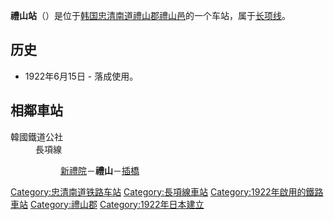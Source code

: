 {{朝鮮半島車站資訊
| 公司色 = #0066b3
| 文字色 = 
| 站名 = 禮山站<br />{{lang|en|Yesan}}
| 圖片 = Korail Janghang Line Yesan Station.jpg
| pxl = 
| 圖片說明 = 
| 前一站 = [[新礼院站|新礼院]]
| 前一站距離 = 5.0
| 後一站距離 = 7.8
| 後一站 = [[插桥站|插桥]]
| 諺文 = 예산역
| 朝鮮漢字 = 禮山驛
| 文觀部式 = Yesan-yeok
| 馬-賴式 = 
| 副站名 = 
| 車站編號 = 
| 停站路線數 = 
| 所屬公司 = [[韩国铁道公社|韩国铁道公社]]
| 所屬路線 = [[长项线|长项线]]
| 距離 = 34.7
| 起點站 = [[天安站|天安]]
| 所在地 = [[忠清南道|忠清南道]][[禮山郡|禮山郡]][[禮山邑|禮山邑]]
| 車站構造 = 地面车站
| 月台配置 = 2面4线
| 啟用年月日 = 1922年6月15日
| 廢站年月日 = 
| 上下車人次 = 
| 統計年度 = 
| 轉車 = 
| 備註 = 
| 全寬備註 = 
}}

'''禮山站'''（{{kor|諺=예산역|漢=禮山驛|羅=Yesan yeok|f=y}}）是位于[[韩国|韩国]][[忠清南道|忠清南道]][[禮山郡|禮山郡]][[禮山邑|禮山邑]]的一个车站，属于[[长项线|长项线]]。

== 历史 ==
*1922年6月15日 - 落成使用。

== 相鄰車站 ==
;韓國鐵道公社
:長項線
::[[新禮院站|新禮院]]－'''禮山'''－[[插橋站|插橋]]

{{长项线}}
{{新村号}}
{{无穷花号}}

[[Category:忠清南道铁路车站|Category:忠清南道铁路车站]]
[[Category:長項線車站|Category:長項線車站]]
[[Category:1922年啟用的鐵路車站|Category:1922年啟用的鐵路車站]]
[[Category:禮山郡|Category:禮山郡]]
[[Category:1922年日本建立|Category:1922年日本建立]]